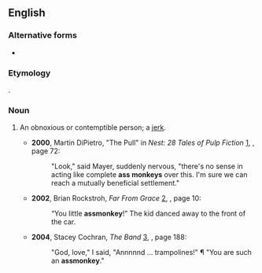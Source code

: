 ==English==

===Alternative forms===
* {{l|en|ass monkey}}

===Etymology===
{{compound|en|ass|monkey}}.

===Noun===
{{en-noun}}

# {{lb|en|North America|slang|pejorative}} An obnoxious or contemptible person; a [[jerk]].
#* '''2000''', Martin DiPietro, "The Pull" in ''Nest: 28 Tales of Pulp Fiction'' [http://books.google.com/books?id=8-Ktus3DJ3EC], {{ISBN|0595140653}}, page 72:
#*: "Look," said Mayer, suddenly nervous, "there's no sense in acting like complete '''ass monkeys''' over this. I'm sure we can reach a mutually beneficial settlement."
#* '''2002''', Brian Rockstroh, ''Far From Grace'' [http://books.google.com/books?id=YMG2M2bMBLkC], {{ISBN|0595222307}}, page 10:
#*: “You little '''assmonkey'''!” The kid danced away to the front of the car.
#* '''2004''', Stacey Cochran, ''The Band'' [http://books.google.com/books?id=04WwRTaaoUAC], {{ISBN|1411607589}}, page 188:
#*: "God, love," I said, "Annnnnd ... trampolines!" ¶ "You are such an '''assmonkey'''."